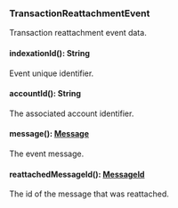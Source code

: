 ### TransactionReattachmentEvent
Transaction reattachment event data.

#### indexationId(): String

Event unique identifier.

#### accountId(): String

The associated account identifier.

#### message(): [Message](#message)

The event message.

#### reattachedMessageId(): [MessageId](#messageid)

The id of the message that was reattached.
